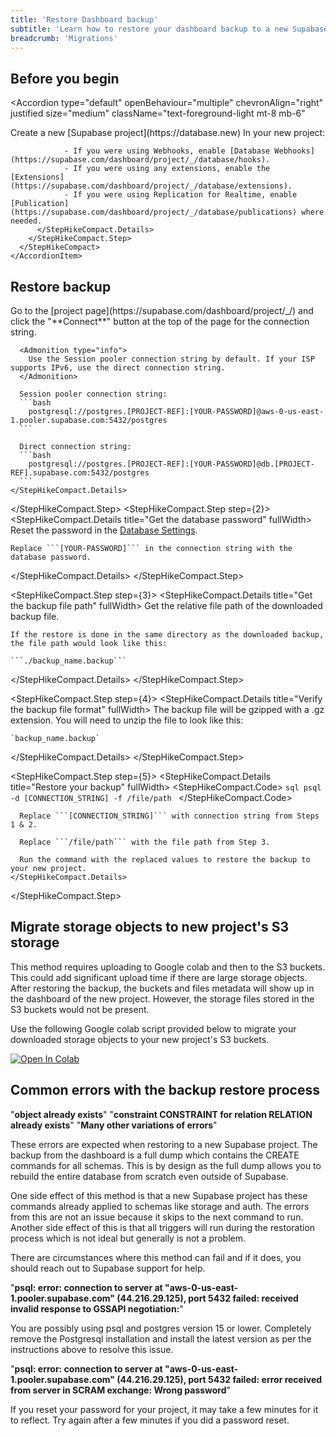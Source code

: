 ```yaml
---
title: 'Restore Dashboard backup'
subtitle: 'Learn how to restore your dashboard backup to a new Supabase project'
breadcrumb: 'Migrations'
---
```


## Before you begin

<Accordion
  type="default"
  openBehaviour="multiple"
  chevronAlign="right"
  justified
  size="medium"
  className="text-foreground-light mt-8 mb-6"
>
  <div className="border-b mt-3 pb-3">
    <AccordionItem
      header="Install Postgresql which includes psql"
      id="item-1"
    >
      <PostgresInstallation />
    </AccordionItem>

  </div>
  <div className="border-b mt-3 pb-3">
    <AccordionItem
      header="Create and configure a new project"
      id="item-2"
    >
      <StepHikeCompact>
      <StepHikeCompact.Step step={1}>
        <StepHikeCompact.Details title="Create New project" fullWidth>
          Create a new [Supabase project](https://database.new)
        </StepHikeCompact.Details>
      </StepHikeCompact.Step>
        <StepHikeCompact.Step step={2}>
          <StepHikeCompact.Details title="Configure your new project" fullWidth>
                In your new project:

                - If you were using Webhooks, enable [Database Webhooks](https://supabase.com/dashboard/project/_/database/hooks).
                - If you were using any extensions, enable the [Extensions](https://supabase.com/dashboard/project/_/database/extensions).
                - If you were using Replication for Realtime, enable [Publication](https://supabase.com/dashboard/project/_/database/publications) where needed.
          </StepHikeCompact.Details>
        </StepHikeCompact.Step>
      </StepHikeCompact>
    </AccordionItem>

  </div>
</Accordion>

## Restore backup

<StepHikeCompact>
  <StepHikeCompact.Step step={1}>
    <StepHikeCompact.Details title="Get the new database connection string" fullWidth>
      Go to the [project page](https://supabase.com/dashboard/project/_/) and click the "**Connect**" button at the top of the page for the connection string.

      <Admonition type="info">
        Use the Session pooler connection string by default. If your ISP supports IPv6, use the direct connection string.
      </Admonition>

      Session pooler connection string:
      ```bash
        postgresql://postgres.[PROJECT-REF]:[YOUR-PASSWORD]@aws-0-us-east-1.pooler.supabase.com:5432/postgres
      ```

      Direct connection string:
      ```bash
        postgresql://postgres.[PROJECT-REF]:[YOUR-PASSWORD]@db.[PROJECT-REF].supabase.com:5432/postgres
      ```
    </StepHikeCompact.Details>

  </StepHikeCompact.Step>
<StepHikeCompact.Step step={2}>
  <StepHikeCompact.Details title="Get the database password" fullWidth>
    Reset the password in the [Database Settings](https://supabase.com/dashboard/project/_/settings/database).

    Replace ```[YOUR-PASSWORD]``` in the connection string with the database password.

  </StepHikeCompact.Details>
</StepHikeCompact.Step>

<StepHikeCompact.Step step={3}>
  <StepHikeCompact.Details title="Get the backup file path" fullWidth>
    Get the relative file path of the downloaded backup file. 
    
    If the restore is done in the same directory as the downloaded backup, the file path would look like this:

    ```./backup_name.backup```

  </StepHikeCompact.Details>
</StepHikeCompact.Step>

<StepHikeCompact.Step step={4}>
  <StepHikeCompact.Details title="Verify the backup file format" fullWidth>
    The backup file will be gzipped with a .gz extension. You will need to unzip the file to look like this:

    `backup_name.backup`

  </StepHikeCompact.Details>
</StepHikeCompact.Step>

<StepHikeCompact.Step step={5}>
    <StepHikeCompact.Details title="Restore your backup" fullWidth>
      <StepHikeCompact.Code>
        ```sql
        psql -d [CONNECTION_STRING] -f /file/path
        ```
      </StepHikeCompact.Code>

      Replace ```[CONNECTION_STRING]``` with connection string from Steps 1 & 2.

      Replace ```/file/path``` with the file path from Step 3.

      Run the command with the replaced values to restore the backup to your new project.
    </StepHikeCompact.Details>

  </StepHikeCompact.Step>
</StepHikeCompact>

## Migrate storage objects to new project's S3 storage

<Admonition type="info">
  This method requires uploading to Google colab and then to the S3 buckets. This could add
  significant upload time if there are large storage objects.
</Admonition>
After restoring the backup, the buckets and files metadata will show up in the dashboard of the new project.
However, the storage files stored in the S3 buckets would not be present.

Use the following Google colab script provided below to migrate your downloaded storage objects to your new project's S3 buckets.

[![Open In Colab](https://colab.research.google.com/assets/colab-badge.svg)](https://colab.research.google.com/github/PLyn/supabase-storage-migrate/blob/main/Supabase_Storage_migration.ipynb)

## Common errors with the backup restore process

"**object already exists**"
"**constraint CONSTRAINT for relation RELATION already exists**"
"**Many other variations of errors**"

These errors are expected when restoring to a new Supabase project. The backup from the dashboard is a full dump which contains the CREATE commands for all schemas. This is by design as the full dump allows you to rebuild the entire database from scratch even outside of Supabase.

One side effect of this method is that a new Supabase project has these commands already applied to schemas like storage and auth. The errors from this are not an issue because it skips to the next command to run. Another side effect of this is that all triggers will run during the restoration process which is not ideal but generally is not a problem.

There are circumstances where this method can fail and if it does, you should reach out to Supabase support for help.

"**psql: error: connection to server at "aws-0-us-east-1.pooler.supabase.com" (44.216.29.125), port 5432 failed: received invalid response to GSSAPI negotiation:**"

You are possibly using psql and postgres version 15 or lower. Completely remove the Postgresql installation and install the latest version as per the instructions above to resolve this issue.

"**psql: error: connection to server at "aws-0-us-east-1.pooler.supabase.com" (44.216.29.125), port 5432 failed: error received from server in SCRAM exchange: Wrong password**"

If you reset your password for your project, it may take a few minutes for it to reflect. Try again after a few minutes if you did a password reset.

